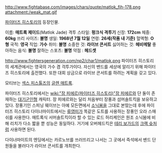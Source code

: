 http://www.fightabase.com/images/chars/quote/matlok_fih-178.png attachment:/weak_mat.gif

[[파이터즈 히스토리]]의 등장인물.

이름: '''매트록 제이드'''(Matlok Jade)
격투 스타일: '''펑크식 격투기'''
신장: '''172cm'''
체중: '''60kg'''
쓰리 사이즈: '''불명'''
생일: '''1968년 7월 12일'''
연령: '''26세(작품 내 기준)'''
혈액형: '''O형'''
국적: '''영국'''
직업: '''가수''' 
취미: '''불명''' 
소중한 것: '''라이브 콘서트'''
싫어하는 것: '''헤비메탈'''
좋아하는 음식: '''불명'''
잘하는 스포츠: '''불명'''
약점 : '''헤드셋'''

http://www.fightersgeneration.com/np2/char1/matlok.png
파이터즈 히스토리의 세계관에서는 영국의 가수 겸 걱투가이다. 자신의 밴드를 세상에 알리기 위해 파이터즈 히스토리에 출전했다. 또한 대회 상금으로 라이브 콘서트를 하려는 계획을 갖고 있다.

모티브는 [[섹스 피스톨즈]]의 [[글렌 매트록]].

파이터즈 히스토리에서는 [[wiki:"장 피에르(파이터즈 히스토리)"장 피에르]]와 단 둘이 존재하는 [[대기군인]]형 캐릭터. 장 피에르와는 달리 처음부터 장풍과 섬머솔트킥을 보유하고 있다. 장풍기인 스피닝 웨이브는 아예 모든면에서 [[소닉붐]]을 그대로 본땄는데 후에 파이터즈 히스토리 다이너마이트에서는 [[류영미]]가 똑같은 도트를 사용하는 장풍인 오라 스매쉬를 사용한다. 매트록식 서머솔트킥이라 할 수 있는 로드 허리케인은 원조 소닉붐에 비해 리치가 다소 짧을 뿐 성능은 동일하다. 거기에 오버헤드킥은 [[테리 보가드]]의 [[크랙 슛]]처럼 사용하면 된다.

다이너마이트의 엔딩에서는 카르노브를 쓰러뜨리고 나서는 그 곳에서 즉석에서 밴드 단원들을 불러다가 라이브 콘서트를 개최한다.

